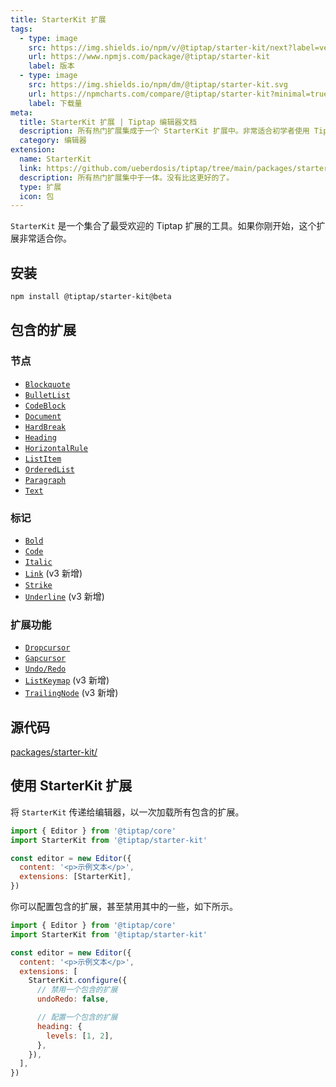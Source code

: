 ```yaml
---
title: StarterKit 扩展
tags:
  - type: image
    src: https://img.shields.io/npm/v/@tiptap/starter-kit/next?label=version
    url: https://www.npmjs.com/package/@tiptap/starter-kit
    label: 版本
  - type: image
    src: https://img.shields.io/npm/dm/@tiptap/starter-kit.svg
    url: https://npmcharts.com/compare/@tiptap/starter-kit?minimal=true
    label: 下载量
meta:
  title: StarterKit 扩展 | Tiptap 编辑器文档
  description: 所有热门扩展集成于一个 StarterKit 扩展中。非常适合初学者使用 Tiptap。更多内容请参阅文档！
  category: 编辑器
extension:
  name: StarterKit
  link: https://github.com/ueberdosis/tiptap/tree/main/packages/starter-kit
  description: 所有热门扩展集中于一体。没有比这更好的了。
  type: 扩展
  icon: 包
---
```



`StarterKit` 是一个集合了最受欢迎的 Tiptap 扩展的工具。如果你刚开始，这个扩展非常适合你。

<CodeDemo path="/Examples/Default" />

## 安装

```bash
npm install @tiptap/starter-kit@beta
```

## 包含的扩展

### 节点

- [`Blockquote`](/editor/extensions/nodes/blockquote)
- [`BulletList`](/editor/extensions/nodes/bullet-list)
- [`CodeBlock`](/editor/extensions/nodes/code-block)
- [`Document`](/editor/extensions/nodes/document)
- [`HardBreak`](/editor/extensions/nodes/hard-break)
- [`Heading`](/editor/extensions/nodes/heading)
- [`HorizontalRule`](/editor/extensions/nodes/horizontal-rule)
- [`ListItem`](/editor/extensions/nodes/list-item)
- [`OrderedList`](/editor/extensions/nodes/ordered-list)
- [`Paragraph`](/editor/extensions/nodes/paragraph)
- [`Text`](/editor/extensions/nodes/text)

### 标记

- [`Bold`](/editor/extensions/marks/bold)
- [`Code`](/editor/extensions/marks/code)
- [`Italic`](/editor/extensions/marks/italic)
- [`Link`](/editor/extensions/marks/link) (v3 新增)
- [`Strike`](/editor/extensions/marks/strike)
- [`Underline`](/editor/extensions/marks/underline) (v3 新增)

### 扩展功能

- [`Dropcursor`](/editor/extensions/functionality/dropcursor)
- [`Gapcursor`](/editor/extensions/functionality/gapcursor)
- [`Undo/Redo`](/editor/extensions/functionality/undo-redo)
- [`ListKeymap`](/editor/extensions/functionality/list-keymap) (v3 新增)
- [`TrailingNode`](/editor/extensions/functionality/trailing-node) (v3 新增)

## 源代码

[packages/starter-kit/](https://github.com/ueberdosis/tiptap/blob/main/packages/starter-kit/)

## 使用 StarterKit 扩展

将 `StarterKit` 传递给编辑器，以一次加载所有包含的扩展。

```js
import { Editor } from '@tiptap/core'
import StarterKit from '@tiptap/starter-kit'

const editor = new Editor({
  content: '<p>示例文本</p>',
  extensions: [StarterKit],
})
```

你可以配置包含的扩展，甚至禁用其中的一些，如下所示。

```js
import { Editor } from '@tiptap/core'
import StarterKit from '@tiptap/starter-kit'

const editor = new Editor({
  content: '<p>示例文本</p>',
  extensions: [
    StarterKit.configure({
      // 禁用一个包含的扩展
      undoRedo: false,

      // 配置一个包含的扩展
      heading: {
        levels: [1, 2],
      },
    }),
  ],
})
```